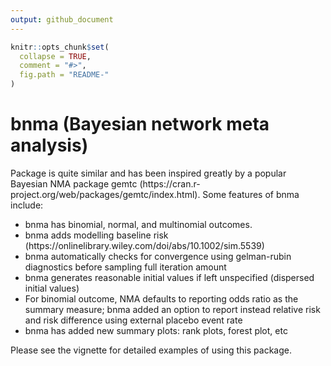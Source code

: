 ```yaml
---
output: github_document
---
```


<!-- README.md is generated from README.Rmd. Please edit that file -->

```r
knitr::opts_chunk$set(
  collapse = TRUE,
  comment = "#>",
  fig.path = "README-"
)
```

# bnma (Bayesian network meta analysis)

Package is quite similar and has been inspired greatly by a popular Bayesian NMA package gemtc (https://cran.r-project.org/web/packages/gemtc/index.html). Some features of bnma include:

- bnma has binomial, normal, and multinomial outcomes.
- bnma adds modelling baseline risk (https://onlinelibrary.wiley.com/doi/abs/10.1002/sim.5539)
- bnma automatically checks for convergence using gelman-rubin diagnostics before sampling full iteration amount
- bnma generates reasonable initial values if left unspecified (dispersed initial values)
- For binomial outcome, NMA defaults to reporting odds ratio as the summary measure; bnma added an option to report instead relative risk and risk difference using external placebo event rate 
- bnma has added new summary plots: rank plots, forest plot, etc

Please see the vignette for detailed examples of using this package.